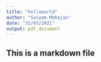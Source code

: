 ```yaml
---
title: "helloworld"
author: "Saiyam Mahajan"
date: "31/03/2021"
output: pdf_document
---
```


## This is a markdown file